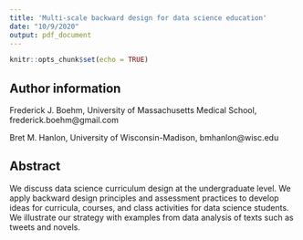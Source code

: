 ```yaml
---
title: 'Multi-scale backward design for data science education' 
date: "10/9/2020"
output: pdf_document
---
```


```r
knitr::opts_chunk$set(echo = TRUE)
```

## Author information

Frederick J. Boehm, University of Massachusetts Medical School, frederick.boehm@gmail.com

Bret M. Hanlon, University of Wisconsin-Madison, bmhanlon@wisc.edu

## Abstract

We discuss data science curriculum design at the undergraduate level. We apply backward design principles and assessment practices to develop ideas for curricula, courses, and class activities for data science students. We illustrate our strategy with examples from data analysis of texts such as tweets and novels. 



